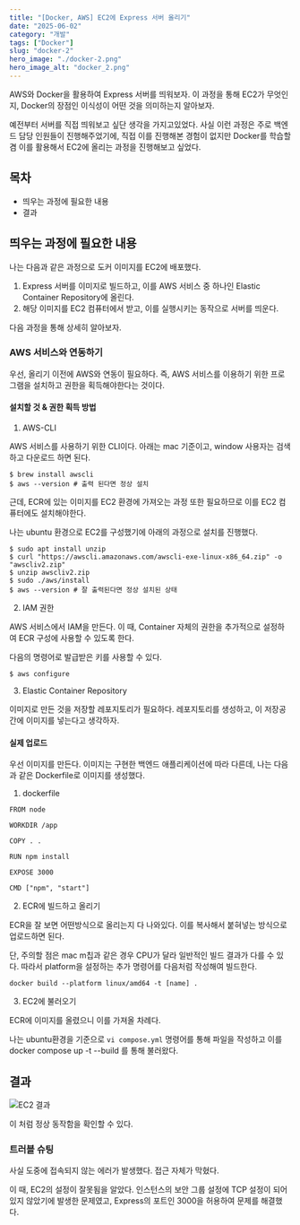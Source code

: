 ```yaml
---
title: "[Docker, AWS] EC2에 Express 서버 올리기"
date: "2025-06-02"
category: "개발"
tags: ["Docker"]
slug: "docker-2"
hero_image: "./docker-2.png"
hero_image_alt: "docker_2.png"
---
```



AWS와 Docker을 활용하여 Express 서버를 띄워보자. 이 과정을 통해 EC2가 무엇인지, Docker의 장점인 이식성이 어떤 것을 의미하는지 알아보자.

예전부터 서버를 직접 띄워보고 싶단 생각을 가지고있었다.
사실 이런 과정은 주로 백엔드 담당 인원들이 진행해주었기에, 직접 이를 진행해본 경험이 없지만 Docker를 학습할 겸 이를 활용해서 EC2에 올리는 과정을 진행해보고 싶었다.

## 목차

- 띄우는 과정에 필요한 내용
- 결과

## 띄우는 과정에 필요한 내용

나는 다음과 같은 과정으로 도커 이미지를 EC2에 배포했다.

1. Express 서버를 이미지로 빌드하고, 이를 AWS 서비스 중 하나인 Elastic Container Repository에 올린다.
2. 해당 이미지를 EC2 컴퓨터에서 받고, 이를 실행시키는 동작으로 서버를 띄운다.

다음 과정을 통해 상세히 알아보자.

### AWS 서비스와 연동하기

우선, 올리기 이전에 AWS와 연동이 필요하다. 즉, AWS 서비스를 이용하기 위한 프로그램을 설치하고 권한을 획득해야한다는 것이다.

#### 설치할 것 & 권한 획득 방법

1. AWS-CLI

AWS 서비스를 사용하기 위한 CLI이다. 아래는 mac 기준이고, window 사용자는 검색하고 다운로드 하면 된다.

```shell
$ brew install awscli
$ aws --version # 출력 된다면 정상 설치
```

근데, ECR에 있는 이미지를 EC2 환경에 가져오는 과정 또한 필요하므로 이를 EC2 컴퓨터에도 설치해야한다.

나는 ubuntu 환경으로 EC2를 구성했기에 아래의 과정으로 설치를 진행했다.

```shell
$ sudo apt install unzip
$ curl "https://awscli.amazonaws.com/awscli-exe-linux-x86_64.zip" -o "awscliv2.zip"
$ unzip awscliv2.zip
$ sudo ./aws/install
$ aws --version # 잘 출력된다면 정상 설치된 상태
```

2. IAM 권한

AWS 서비스에서 IAM을 만든다. 이 때, Container 자체의 권한을 추가적으로 설정하여 ECR 구성에 사용할 수 있도록 한다.

다음의 명령어로 발급받은 키를 사용할 수 있다.

```shell
$ aws configure
```

3. Elastic Container Repository

이미지로 만든 것을 저장할 레포지토리가 필요하다. 레포지토리를 생성하고, 이 저장공간에 이미지를 넣는다고 생각하자.

#### 실제 업로드

우선 이미지를 만든다. 이미지는 구현한 백엔드 애플리케이션에 따라 다른데, 나는 다음과 같은 Dockerfile로 이미지를 생성했다.

1. dockerfile

```shell
FROM node

WORKDIR /app

COPY . .

RUN npm install

EXPOSE 3000

CMD ["npm", "start"]
```

2. ECR에 빌드하고 올리기

ECR을 잘 보면 어떤방식으로 올리는지 다 나와있다. 이를 복사해서 붙혀넣는 방식으로 업로드하면 된다.

단, 주의할 점은 mac m칩과 같은 경우 CPU가 달라 일반적인 빌드 결과가 다를 수 있다. 따라서 platform을 설정하는 추가 명령어를 다음처럼 작성해여 빌드한다.

```shell
docker build --platform linux/amd64 -t [name] .
```

3. EC2에 불러오기

ECR에 이미지를 올렸으니 이를 가져올 차례다.

나는 ubuntu환경을 기준으로 `vi compose.yml` 명령어를 통해 파일을 작성하고 이를 docker compose up -t --build 를 통해 불러왔다.

## 결과

<img src={EC2} className="mx-auto" alt="EC2 결과" />

이 처럼 정상 동작함을 확인할 수 있다.

### 트러블 슈팅

사실 도중에 접속되지 않는 에러가 발생했다. 접근 자체가 막혔다.

이 때, EC2의 설정이 잘못됨을 알았다. 인스턴스의 보안 그룹 설정에 TCP 설정이 되어있지 않았기에 발생한 문제였고, Express의 포트인 3000을 허용하여 문제를 해결했다.
